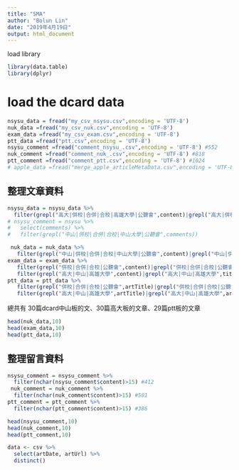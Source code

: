 ```yaml
---
title: "SMA"
author: "Bolun Lin"
date: "2019年4月19日"
output: html_document
---
```

load library
```r
library(data.table)
library(dplyr)
```


# load the dcard data
```r
nsysu_data = fread("my_csv_nsysu.csv",encoding = 'UTF-8')
nuk_data =fread("my_csv_nuk.csv",encoding = 'UTF-8')
exam_data =fread("my_csv_exam.csv",encoding = 'UTF-8')
ptt_data =fread("ptt.csv",encoding = 'UTF-8')
nsysu_comment =fread("comment_nsysu_.csv",encoding = 'UTF-8') #552
nuk_comment =fread("comment_nuk_.csv",encoding = 'UTF-8') #818
ptt_comment =fread("comment_ptt.csv",encoding = 'UTF-8') #1024
# apple_data =fread("merge_apple_articleMetaData.csv",encoding = 'UTF-8') #蘋果資料不佳
```

## 整理文章資料
```r
nsysu_data = nsysu_data %>%
  filter(grepl("高大|併校|合併|合校|高雄大學|公聽會",content)|grepl("高大|併校|合併|合校|高雄大學|公聽會",title))
# nsysu_comment = nsysu %>%
#   select(comments) %>%
#   filter(grepl("中山|併校|合併|合校|中山大學|公聽會",comments))  

 nuk_data = nuk_data %>%
   filter(grepl("中山|併校|合併|合校|中山大學|公聽會",content)|grepl("中山|併校|合併|合校|中山大學|公聽會",title)) 
exam_data = exam_data %>%
   filter(grepl("併校|合併|合校|公聽會",content)|grepl("併校|合併|合校|公聽會",title)) %>%
   filter(grepl("高大|中山|高雄大學",content)|grepl("高大|中山|高雄大學",title)) 
ptt_data = ptt_data %>%
   filter(grepl("併校|合併|合校|公聽會",artTitle)|grepl("併校|合併|合校|公聽會",artContent)) %>%
   filter(grepl("高大|中山|高雄大學",artTitle)|grepl("高大|中山|高雄大學",artContent)) 


```
總共有 30篇dcard中山板的文、30篇高大板的文章、29篇ptt板的文章

```r
head(nuk_data,10)
head(exam_data,10)
head(ptt_data,10)
```


## 整理留言資料
```r
nsysu_comment = nsysu_comment %>%
  filter(nchar(nsysu_comment$content)>15) #412
 nuk_comment = nuk_comment %>%
  filter(nchar(nuk_comment$content)>15) #501
ptt_comment = ptt_comment %>%
  filter(nchar(ptt_comment$content)>15) #386
```

```r
head(nsysu_comment,10)
head(nuk_comment,10)
head(ptt_comment,10)
```

```r
data <- csv %>% 
  select(artDate, artUrl) %>% 
  distinct()
```

